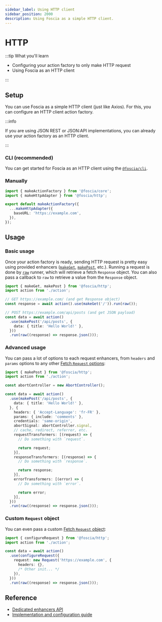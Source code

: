 ```yaml
---
sidebar_label: Using HTTP client
sidebar_position: 2000
description: Using Foscia as a simple HTTP client.
---
```




# HTTP

:::tip What you'll learn

- Configuring your action factory to only make HTTP request
- Using Foscia as an HTTP client

:::

## Setup

You can use Foscia as a simple HTTP client (just like Axios). For this, you can
configure an HTTP client action factory.

:::info

If you are using JSON REST or JSON:API implementations, you can already use your
action factory as an HTTP client.

:::

### CLI (recommended)

You can get started for Foscia as an HTTP client using the
[`@foscia/cli`](/docs/digging-deeper/cli).

<ShellCommand command="foscia init --usage=http" />

### Manually

```typescript title="action.ts"
import { makeActionFactory } from '@foscia/core';
import { makeHttpAdapter } from '@foscia/http';

export default makeActionFactory({
  ...makeHttpAdapter({
    baseURL: 'https://example.com',
  }),
});
```

## Usage

### Basic usage

Once your action factory is ready, sending HTTP request is pretty easy using
provided enhancers ([`makeGet`](/docs/reference/actions-enhancers#makeget),
[`makePost`](/docs/reference/actions-enhancers#makepost), etc.). Running a
request is done by [`raw`](/docs/reference/actions-runners#raw) runner, which
will retrieve a fetch `Response` object. You can also pass a callback to `raw`
to retrieve a value from the `Response` object.

```typescript
import { makeGet, makePost } from '@foscia/http';
import action from './action';

// GET https://example.com/ (and get Response object)
const response = await action().use(makeGet('/')).run(raw());

// POST https://example.com/api/posts (and get JSON payload)
const data = await action()
  .use(makePost('/api/posts', {
    data: { title: 'Hello World!' },
  }))
  .run(raw((response) => response.json()));
```

### Advanced usage

You can pass a lot of options to each request enhancers, from `headers` and
`params` options to any other
[Fetch `Request` options](https://developer.mozilla.org/docs/Web/API/Request/Request#options):

```typescript
import { makePost } from '@foscia/http';
import action from './action';

const abortController = new AbortController();

const data = await action()
  .use(makePost('/api/posts', {
    data: { title: 'Hello World!' },
  }, {
    headers: { 'Accept-Language': 'fr-FR' },
    params: { include: 'comments' },
    credentials: 'same-origin',
    abortSignal: abortController.signal,
    // cache, redirect, referrer, etc.
    requestTransformers: [(request) => {
      // Do something with `request`.

      return request;
    }],
    responseTransformers: [(response) => {
      // Do something with `response`.

      return response;
    }],
    errorTransformers: [(error) => {
      // Do something with `error`.

      return error;
    }],
  }))
  .run(raw((response) => response.json()));
```

### Custom `Request` object

You can even pass a custom
[Fetch `Request` object](https://developer.mozilla.org/docs/Web/API/Request/Request):

```typescript
import { configureRequest } from '@foscia/http';
import action from './action';

const data = await action()
  .use(configureRequest({
    request: new Request('https://example.com', {
      headers: {},
      /* Other init... */
    }),
  }))
  .run(raw((response) => response.json()));
```

## Reference

- [Dedicated enhancers API](/docs/reference/actions-enhancers#fosciahttp)
- [Implementation and configuration guide](/docs/reference/implementations/http)
